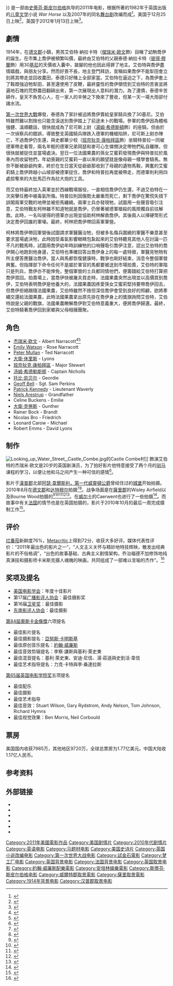 {{noteTA
|T=zh-cn:战马 (电影);zh-hk:雷霆戰駒;zh-tw:戰馬 (電影);
|1=zh-cn:战马;zh-hk:雷霆戰駒;zh-tw:戰馬;
|2=zh-cn:理查德·柯蒂斯; zh-hant:李察·寇蒂斯
|G1=Show
|G2=Movie 
}}
{{Infobox film
| name           = -{zh-cn:战马;zh-tw:戰馬;zh-hk:雷霆戰駒}-
| original_name  = ''War Horse''
| image          = 雷霆戰駒.jpg
| alt            = 
| caption        = 香港海报
| director       = [[史蒂芬·史匹柏|史蒂芬·史匹柏]]
| producer       = [[史蒂芬·史匹柏|史蒂芬·史匹柏]]<br />[[凱斯琳·甘迺迪_(電影監製)|凱斯琳·甘迺迪]] 
| based on       = ''War Horse'' (Michael Morpurgo)
| screenplay     = [[Lee_Hall|Lee Hall]]<br />[[李察·寇蒂斯|李察·寇蒂斯]]
| starring       = [[杰瑞米·欧文|杰瑞米·欧文]]
| music          = [[約翰·威廉斯|約翰·威廉斯]]
| cinematography = [[亞努斯·卡明斯基|亞努斯·卡明斯基]]
| editing        = [[Michael_Kahn|Michael Kahn]]
| studio         = [[梦工厂|梦工厂]]<br />Reliance Entertainment<br />Amblin Entertainment<br />The Kennedy/Marshall Company
| distributor    = [[试金石影片|试金石影片]]
| released       = {{flagicon|USA}}2011年12月25日<br />{{flagicon|SIN}}2011年12月29日<br />{{flagicon|UK}}2012年1月13日<br />{{flagicon|HK}}2012年2月2日<ref>{{cite web |url=http://movie.now.com/home/movie?id=Warhorse |title=存档副本 |accessdate=2012年5月31日 |deadurl=yes |archiveurl=https://web.archive.org/web/20141101002439/http://movie.now.com/home/movie?id=Warhorse |archivedate=2014年11月1日 |df= }}</ref><br />{{flagicon|TWN}}2012年2月17日<ref name="atmovies-fwen11568911"/><br />{{flagicon|CHN}}2012年2月28日
| runtime        = 146 分钟
| country        = {{美国}}<br />{{英国}}
| language       = 英语
| budget         = 6600万美元
| gross          = $177,059,441<ref>{{Cite web |url=http://www.boxofficemojo.com/movies/?id=warhorse.htm |title=存档副本 |access-date=2012-03-02 |archive-date=2019-08-24 |archive-url=https://web.archive.org/web/20190824211142/https://www.boxofficemojo.com/movies/?id=warhorse.htm |dead-url=no }}</ref>
| cn_name        = 战马
| hk_name        = 雷霆戰駒<ref name="nextmedia-16063938">[http://hk.apple.nextmedia.com/supplement/columnist/art/20120213/16063938 ] {{Wayback|url=http://hk.apple.nextmedia.com/supplement/columnist/art/20120213/16063938 |date=20160304203224 }}，2012-02-23</ref>
| tw_name        = 戰馬<ref name="atmovies-fwen11568911">{{@movies|fwen11568911}}</ref>
}}
{{作品名稱|name=''War Horse''|hk=雷霆戰駒|tw=戰馬|equiv-cn=tw}}是一部由[[史蒂芬·斯皮尔伯格|史蒂芬·斯皮尔伯格]]执导的2011年电影，根据{{tsl|en|Michael Morpurgo|迈克尔·莫普格}}所著的1982年于英国出版的[[儿童文学|儿童文学]]小说 ''War Horse'' 以及2007年的同名[[舞台剧|舞台剧]]改编而成<ref name=F&B>{{cite web|title=Four More Images & Press Release For Steven Spielberg-{’}-s -{‘}-War Horse-{’}-|url=http://www.flicksandbits.com/2011/03/11/four-more-images-press-release-for-steven-spielbergs-war-horse/8674/|work=www.flicksandbits.com|date=2011-03-11|accessdate=2011-05-09|deadurl=yes|archiveurl=https://web.archive.org/web/20110315165553/http://www.flicksandbits.com/2011/03/11/four-more-images-press-release-for-steven-spielbergs-war-horse/8674/|archivedate=2011-03-15}}</ref>。美国于12月25日上映<ref name="EWSept">{{cite news|url=http://insidemovies.ew.com/2011/09/28/release-dates-moved-up-for-steven-spielbergs-tintin-and-war-horse/|title=Release dates moved up for 'Tintin,' 'War Horse,' and 'Mission: Impossible' 4|date=2010-09-28|accessdate=2011-09-29|work=[[Entertainment_Weekly|Entertainment Weekly]]|location=Los Angeles|first=Anthony|last=Breznican|archive-date=2011-10-01|archive-url=https://web.archive.org/web/20111001104923/http://insidemovies.ew.com/2011/09/28/release-dates-moved-up-for-steven-spielbergs-tintin-and-war-horse/|dead-url=no}}</ref>，英国于2012年1月13日上映<ref name="EmpHid">{{cite web|title=Tom Hiddleston On War Horse: On Spielberg and his Great War epic|url=http://www.empireonline.com/news/story.asp?NID=30333|work=[[Empire_(magazine)|Empire]]|location=London|first=Phil|last=de Semlyen|date=2011-03-04|accessdate=2011-03-08|archive-date=2015-10-03|archive-url=https://web.archive.org/web/20151003130302/http://www.empireonline.com/news/story.asp?NID=30333|dead-url=no}}</ref>。

== 劇情 ==
1914年，在[[德文郡|德文郡]]小鎮，男孩艾伯特‧納拉卡特（[[傑瑞米·歐文|傑瑞米·歐文]]飾）目睹了幼駒喬伊的誕生。在市集上喬伊被頻繁叫價，最終由艾伯特的父親泰德‧納拉卡特（[[彼得·穆蘭|彼得·穆蘭]]飾）用30[[基尼|基尼]]的天價收入囊中，跛腳的他也因此得罪了地主。艾伯特與喬伊盡情嬉戲，與朋友分享。然而好景不長，地主登門拜訪，宣稱如果喬伊不能犁田會立刻將其帶走並回收農田，泰德只好賭上全部家當。艾伯特在逼迫之下，為喬伊套上了鞍蹬強迫牠犁田，甚至還使用了皮鞭，最終靈性的喬伊領悟到艾伯特的苦衷並將遍地石塊的荒野農田翻耕出來，第一次展現出人意料的潛力。為了還債，泰德辛苦耕作，皇天不負苦心人，在一家人的辛勞之下換來了豐收，但某一天一場大雨卻付諸水流。

[[第一次世界大戰|第一次世界大戰]]爆發，泰德為了家計被迫將喬伊賣給皇家騎兵換了30基尼。艾伯特雖然難以割捨也只能含淚送別喬伊踏上了前途未卜的戰場。參軍的喬伊因為體格強健、溫順聽話，很快就成為了尼可斯上尉（[[湯姆·希德斯頓|湯姆·希德斯頓]]飾）的座騎。但由於一次偵察兵的錯誤，導致整支英國騎兵隊跌入德軍的機槍陷阱，尼可斯上尉亦陣亡，不過喬伊仍生還，與史都華少校（[[班奈狄克·康柏拜區|班奈狄克·康柏拜區]]飾）坐騎特普拉一同被德軍帶走看管，兩名年輕的德軍兄弟岡瑟和麥可心生憐憫決定帶牠們私自離隊，但很快就被捉住並當場處決。翌日一位法國果農的孫女艾蜜莉發現喬伊與特普拉於風車內而收留牠們，年幼喪親的艾蜜莉一直以來的願望就是像母親一樣學會騎馬，無奈不斷被爺爺拘束，終於在生日當天從爺爺那收到了母親的遺物馬鞍，興奮的艾蜜莉騎上喬伊跨越小山坡卻被德軍捉住，喬伊和特普拉再度被帶走，而德軍則利用四處掠奪來的大批馬匹作為拉大炮的工具。

而艾伯特最終加入英軍並於西線戰場服役，一直相信喬伊仍生還，不過艾伯特在一次突擊任務中被毒氣所傷。特普拉則因傷勢太嚴重而死亡，剩下喬伊在驚慌失措下誤闖兩軍交戰的地帶並被拒馬纏繞。兩軍士兵亦發現牠，試圖用一些聲音吸引注意，艾伯特戰友柯林雖不知道牠就是喬伊，仍冒著被德軍槍殺的風險獨自前往解救。此時，一名叫彼得的德軍亦出現並協助柯林解救喬伊。其後兩人以擇硬幣形式決定喬伊回誰的軍壕。最終，柯林把喬伊帶回英軍軍營。

柯林將喬伊帶回軍營後試圖請求軍醫醫治牠，但被多名傷兵圍繞的軍醫不樂意甚至要求當場處決牠，此時因受毒氣影響眼睛包紮起來的艾伯特聽見其他人在討論一匹不凡的戰馬時，試圖用喬伊幼年時訓練牠的口哨聲吸引喬伊注意，認出艾伯特的喬伊開心地跑到他身邊，艾伯特也準確回答出喬伊身上的每一處特徵，軍醫見牠物有所主便答應醫治喬伊。當人與馬都恢復健康時，戰爭也剛好結束，消息令整個軍營興奮。但指揮部下命令任何不是屬於軍官的馬都要被送到市場拍賣，艾伯特的軍階只是列兵，喬伊亦不能倖免，整個軍營的士兵都同情他們，便籌錢給艾伯特打算把喬伊買回。拍賣場上，當喬伊快被屠夫買走時，法國果農突然出現並以高價買到喬伊，艾伯特表明喬伊是他養大的，法國果農因疼愛孫女艾蜜莉堅持要帶喬伊回去，但喬伊拒絕跟隨法國果農，艾伯特雖然不捨但深信喬伊會受到良好的照顧，欲將牽繩交還給法國果農，此時法國果農拿出原先掛在喬伊身上的獎旗詢問艾伯特，艾伯特說是父親的戰旗，法國果農瞭解喬伊對艾伯特意義重大，便將喬伊歸還。最終，艾伯特騎著喬伊回到家鄉與父母相擁團聚。

== 角色 ==
*[[杰瑞米·欧文|杰瑞米·欧文]] - Albert Narracott<ref name="Empire">{{cite web|title=Exclusive: War Horse Cast Announced|url=http://www.empireonline.com/news/feed.asp?NID=28148|work=[[Empire_(magazine)|Empire]]|date=2010-02-17|first=Ian|last=Freer|accessdate=2011-02-04|archive-date=2012-11-16|archive-url=https://web.archive.org/web/20121116191305/http://www.empireonline.com/news/feed.asp?NID=28148|dead-url=no}}</ref><ref>{{cite news|url=http://news.bbc.co.uk/1/hi/entertainment_and_arts/10348990.stm|work=BBC News Online|title=Steven Spielberg announces War Horse cast|date=2010-06-18|accessdate=2011-02-27|archive-date=2020-09-05|archive-url=https://web.archive.org/web/20200905182045/https://www.bbc.com/news/10348990|dead-url=no}}</ref>
*[[Emily_Watson|Emily Watson]] - Rose Narracott
*[[Peter_Mullan|Peter Mullan]] - Ted Narracott
*[[大衛·休里斯|大衛·休里斯]] - Lyons
*[[班奈狄克·康柏拜區|班奈狄克·康柏拜區]] - Major Stewart
*[[汤姆·希德勒斯顿|汤姆·希德勒斯顿]] - Captain Nicholls
*[[托比·凯贝尔|托比·凯贝尔]] - Geordie
*[[Geoff_Bell|Geoff Bell]] - Sgt. Sam Perkins
*[[Patrick_Kennedy|Patrick Kennedy]] - Lieutenant Waverly
*[[Niels_Arestrup|Niels Arestrup]] - Grandfather
*Celine Buckens - Emilie
*[[大衛·克勞斯|大衛·克勞斯]] - Gunther
*Rainer Bock - Brandt
*Nicolas Bro - Friedrich
*Leonard Carow - Michael
*Robert Emms - David Lyons

== 制作 ==
[[File:Looking_up_Water_Street,_Castle_Combe.jpg|thumb]]的Castle Combe村]]
飾演艾伯特的杰瑞米·欧文是20岁的英国新演员，为了拍好影片他特意接受了两个月的[[驯马|驯马]]课程的学习，以便让他和马之间产生一种可信的感情<ref name="《雷霆戰駒》">{{cite web |url=http://yule.sohu.com/20110928/n320797693.shtml |language= |title=斯皮尔伯格《战马》曝最新海报 剑指奥斯卡 |publisher=搜狐娱乐 |date=2011年9月28日 |accessdate= |archive-date=2020年5月5日 |archive-url=https://web.archive.org/web/20200505123824/https://yule.sohu.com/20110928/n320797693.shtml |dead-url=no }}</ref>。

影片于[[漢普郡|漢普郡]]北部[[阿瑟·韋爾斯利，第一代威靈頓公爵|阿瑟·韋爾斯利，第一代威靈頓公爵]]曾经住过的[[城堡|城堡]]开始拍摄。2010年8月在[[德文郡|德文郡]]和[[达特穆尔|达特穆尔]]拍摄<ref>{{cite news |url=http://www.thisisplymouth.co.uk/news/SPIELBERG-FILMS-DARTMOOR/article-2482773-detail/article.html |title=Steven Spielberg starts filming War Horse on Dartmoor |date=2010-08-03 |accessdate=2010-09-20 |newspaper=[[The_Herald_(Plymouth)|The Herald]] |location=Plymouth |first=Tristan |last=Nichols |deadurl=yes |archiveurl=https://web.archive.org/web/20110425134559/http://www.thisisplymouth.co.uk/news/SPIELBERG-FILMS-DARTMOOR/article-2482773-detail/article.html |archivedate=2011-04-25 }}</ref><ref>{{cite news|url=http://swns.com/steven-spielberg-arrives-in-devon-to-film-new-movie-war-horse-031534.html|title=Steven Spielberg arrives in Devon to film new movie War Horse|date=2010-08-03|accessdate=2011-06-17|work=Small World News Service|deadurl=yes|archiveurl=https://web.archive.org/web/20111208070541/http://swns.com/steven-spielberg-arrives-in-devon-to-film-new-movie-war-horse-031534.html|archivedate=2011-12-08}}</ref>。战争场面是在[[薩里郡|薩里郡]]的Wisley Airfield以及Bourne Wood拍摄的<ref>{{cite news|url=http://www.getsurrey.co.uk/news/s/2079465_spielbergs_war_horse_shooting_at_wisley_airfield|title=Spielberg's War Horse shooting at Wisley Airfield|date=2010-10-01|accessdate=2010-10-05|work=Get Surrey|first=Stephanie|last=Jones-Berry|archive-date=2010-10-05|archive-url=https://web.archive.org/web/20101005015618/http://www.getsurrey.co.uk/news/s/2079465_spielbergs_war_horse_shooting_at_wisley_airfield|dead-url=no}}</ref><ref name="P&J">{{cite news|url=http://www.pressandjournal.co.uk/Article.aspx/2048424?UserKey=|title=Dramatic finale for Morpurgo|date=2010-12-18|accessdate=2011-02-27|work=[[The_Press_and_Journal_(Scotland)|The Press and Journal]]|first=Hannah|last=Stephenson|archive-date=2012-05-31|archive-url=https://web.archive.org/web/20120531144725/http://www.pressandjournal.co.uk/Article.aspx/2048424?UserKey=|dead-url=no}}</ref><ref>{{cite web|title=Leaving Spielberg's "Warhorse" Film Location|url=http://vimeo.com/groups/reality/videos/15959232|date=2010-10-18|accessdate=2011-05-08|archive-date=2014-11-07|archive-url=https://web.archive.org/web/20141107235822/http://vimeo.com/groups/reality/videos/15959232|dead-url=no}}</ref><ref name=SLL>{{cite news|title=Surrey Film Locations: War Horse |url=http://surrey.greatbritishlife.co.uk/article/surrey-film-locations-2505/ |work=Surrey Life |location=Surrey |first=Matthew |last=Williams |date=2011-01-xx |accessdate=2011-03-15 |deadurl=yes |archiveurl=https://web.archive.org/web/20101226070622/http://surrey.greatbritishlife.co.uk/article/surrey-film-locations-2505/ |archivedate=2010-12-26 }}</ref><ref>{{cite web|title=War Horse filming|url=http://www.youtube.com/watch?v=3RHz9zK2YpE&feature=related|publisher=[[YouTube|YouTube]]|date=2010-10-23|accessdate=2011-02-27|archive-date=2016-07-23|archive-url=https://web.archive.org/web/20160723143250/https://www.youtube.com/watch?v=3RHz9zK2YpE&feature=related|dead-url=no}}</ref>。在[[威尔士|威尔士]]的Caerwent也进行了一些拍摄<ref>{{cite web|title=Walt Disney Pictures feature film 'War Horse' casting background in United Kingdom|url=http://www.featurefilmcasting.com/2010/08/walt-disney-pictures-feature-film-war.html|work=featurefilmcasting.com|date=2010-08-xx|accessdate=2011-03-15|deadurl=yes|archiveurl=https://archive.is/20130102163637/http://www.featurefilmcasting.com/2010/08/walt-disney-pictures-feature-film-war.html|archivedate=2013-01-02}}</ref>。而故事中有关[[法国|法国]]的情节也是在英国拍摄的，影片于2010年10月的最后一周完成摄制工作<ref>{{cite news|url=http://www.dailymail.co.uk/tvshowbiz/article-1326808/BAZ-BAMIGBOYE-Gary-Oldman-talks-laying-Alec-Guinnesss-ghost-rest-new-film.html|title=Gary Oldman talks about laying Alec Guinness's ghost to rest in new film|date=2010-11-05|accessdate=2010-11-23|newspaper=[[Daily_Mail|Daily Mail]]|location=London|first=Baz|last=Bamigboye|archive-date=2021-03-09|archive-url=https://web.archive.org/web/20210309140619/https://www.dailymail.co.uk/tvshowbiz/article-1326808/BAZ-BAMIGBOYE-Gary-Oldman-talks-laying-Alec-Guinnesss-ghost-rest-new-film.html|dead-url=no}}</ref>。

== 评价 ==
[[烂番茄|烂番茄]]新鲜度76%，[[Metacritic|Metacritic]]上得到72分，收获大多好评。媒体代表性评价：“2011年最出色的影片之一”，“人文主义关怀与精妙地特技辉映，散发出经典影片的不俗格调”，“出色的故事基础、古典主义剧情架构，乔治福德不加修饰地纯真演技和摄影师卡米斯克摄人魂魄的映画，共同组成了一部难以言喻的杰作”。<ref>{{cite web |url=http://ent.sina.com.cn/m/f/2011-12-26/ba3517468.shtml |language= |title=本周新片：《龙纹身的女孩》《丁丁历险记》等 |publisher=新浪 |date=2011年12月26日 |accessdate= |archive-date=2020-11-02 |archive-url=https://web.archive.org/web/20201102231751/http://ent.sina.com.cn/m/f/2011-12-26/ba3517468.shtml |dead-url=no }}</ref>

== 奖项及提名 ==
*[[美国电影学会|美国电影学会]]：年度十佳影片
*第17届[[广播影评人协会|广播影评人协会]]：最佳摄影奖
*第16届[[卫星奖|卫星奖]]：最佳摄影
*[[东南影评人协会|东南影评人协会]]：最佳摄影

[[第84屆奧斯卡金像獎|第84屆奧斯卡金像獎]]六项提名
*最佳影片提名
*最佳摄影提名：[[亞努斯·卡明斯基|亞努斯·卡明斯基]]
*最佳原创音乐提名：[[約翰·威廉斯|約翰·威廉斯]]
*最佳音效剪辑提名：李察·謙斯與基利·萊史東
*最佳混音提名：基利·萊史東、安迪·尼信、湯·莊遜與史釗活·韋信
*最佳艺术指导提名：力克·卡特與李·桑達拉斯

[[第65届英国电影学院奖|第65届英国电影学院奖]]五项提名
*最佳配乐
*最佳摄影
*最佳艺术指导
*最佳音效：Stuart Wilson, Gary Rydstrom, Andy Nelson, Tom Johnson, Richard Hymns
*最佳视觉效果：Ben Morris, Neil Corbould

== 票房 ==
美国国内收获7985万，其他地区9720万，全球总票房为1.77亿美元。中国大陆收1.17亿人民币。

{{start box}}
{{succession prize box|《[[地心历险记2：神秘岛|地心历险记2：神秘岛]]》|《[[异星战场|异星战场]]》|{{flagicon|CHN}}[[2012年中国内地一周票房冠军|2012年中国内地一周票房冠军]]|第7、8周<small>（1月13日—2月26日）</small>}}
{{end box}}

== 参考资料 ==
{{Reflist|2}}

== 外部链接 ==
* {{IMDb title|1568911}}
* {{Amg movie|516559}}
* {{Mojo title|id=warhorse}}
* {{douban|4206436}}
* {{rotten-tomatoes|war_horse}}
* {{metacritic film|war-horse}}

{{Steven Spielberg}}
{{Richard Curtis}}

{{DEFAULTSORT:War Horse}}
[[Category:2011年美國電影作品|Category:2011年美國電影作品]]
[[Category:美国剧情片|Category:美国剧情片]]
[[Category:2010年代剧情片|Category:2010年代剧情片]]
[[Category:英语电影|Category:英语电影]]
[[Category:马题材电影|Category:马题材电影]]
[[Category:美国史诗片|Category:美国史诗片]]
[[Category:英国小说改编电影|Category:英国小说改编电影]]
[[Category:第一次世界大战电影|Category:第一次世界大战电影]]
[[Category:試金石電影|Category:試金石電影]]
[[Category:梦工厂电影|Category:梦工厂电影]]
[[Category:英国背景电影|Category:英国背景电影]]
[[Category:法国背景电影|Category:法国背景电影]]
[[Category:英国取景电影|Category:英国取景电影]]
[[Category:約翰·威廉斯配樂電影|Category:約翰·威廉斯配樂電影]]
[[Category:安培林娛樂電影|Category:安培林娛樂電影]]
[[Category:斯蒂芬·斯皮尔伯格电影|Category:斯蒂芬·斯皮尔伯格电影]]
[[Category:威爾特郡取景電影|Category:威爾特郡取景電影]]
[[Category:薩里取景電影|Category:薩里取景電影]]
[[Category:1914年背景电影|Category:1914年背景电影]]
[[Category:汉普郡取景电影|Category:汉普郡取景电影]]